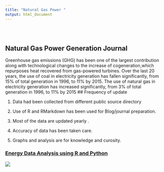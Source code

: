 ```yaml
---
title: "Natural Gas Power "
output: html_document
---
```


<style type="text/css">
.title {
  display: none;
}

#getting-started img {
  margin-right: 10px;
}

</style>

<div class="row" style="padding-top: 30px;">
<div class="col-sm-6">

# **Natural Gas Power Generation Journal**

Greenhouse gas emissions (GHG) has been one of the largest contribution along with technological changes to the increase of cogeneration,which repurposes heat recovered from gas-powered turbines.
Over the last 20 years, the use of coal in electricity generation has fallen significantly, from 15% of total generation in 1996, to 11% by 2015. The use of natural gas in electricity generation has increased significantly, from 3% of total generation in 1996, to 11% by 2015
## Frequency of update 

1. Data had been collected from different public source directory

2. Use of R and RMarkdown has been used for Blog/journal preparation.

3. Most of the data are updated yearly .

4. Accuracy of data has been taken care.

5. Graphs and analysis are for knowledge and curosity.


</div>
<div class="col-sm-6">

### [Energy Data Analysis using R and Python ](https://ubanerjee.github.io/GasPower/)

<a href = "https://ubanerjee.github.io/GasPower/">
![](images/logo.png)
</a>
</div>
